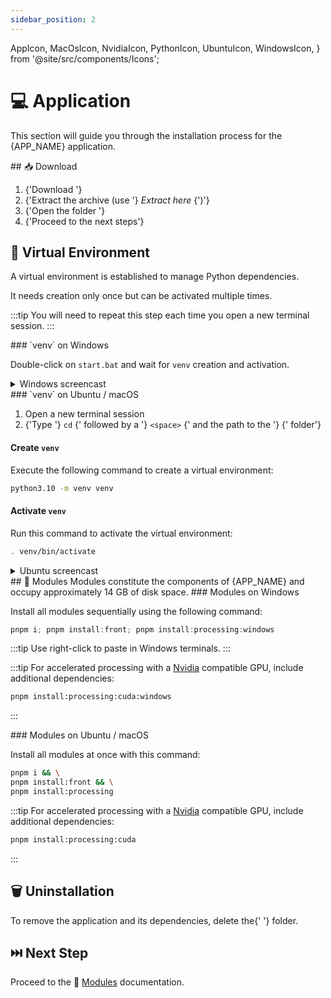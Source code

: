 ```yaml
---
sidebar_position: 2
---
```


  AppIcon,
  MacOsIcon,
  NvidiaIcon,
  PythonIcon,
  UbuntuIcon,
  WindowsIcon,
} from '@site/src/components/Icons';

# 💻 Application

This section will guide you through the installation process for the <AppIcon
/> {APP_NAME} application.

<Fragment>
  ## 📥 Download <SizeInfo size={SIZE} />
</Fragment>

<ol>
  <li>
    {'Download '}
    <SourceLink
      version={VERSION}
      size={SIZE}
    />
  </li>
  <li>
    {'Extract the archive (use '}
    <i>Extract here</i>
    {')'}
  </li>
  <li>
    {'Open the folder '}
    <AppDirectory version={VERSION} />
  </li>
  <li>{'Proceed to the next steps'}</li>
</ol>

## 🔮 Virtual Environment

<Fragment>
  A virtual environment is established to manage <PythonIcon /> Python
  dependencies.
</Fragment>

It needs creation only once but can be activated multiple times.

:::tip
You will need to repeat this step each time you open a new terminal session.
:::

<Fragment>
  ### `venv` on <WindowsIcon /> Windows
</Fragment>

Double-click on `start.bat` and wait for `venv` creation and activation.

<details>
  <summary>
    <WindowsIcon /> Windows screencast
  </summary>
  <ReactPlayer
    controls
    loop
    url="/screencasts/venv_windows.mp4"
  />
</details>

<Fragment>
  ### `venv` on <UbuntuIcon /> Ubuntu / <MacOsIcon /> macOS
</Fragment>

<ol>
  <li>
    <Fragment>Open a new terminal session</Fragment>
  </li>
  <li>
    {'Type '}
    <code>cd</code>
    {' followed by a '}
    <code>&lt;space&gt;</code>
    {' and the path to the '}
    <AppDirectory version={VERSION} />
    {' folder'}
  </li>
</ol>

#### Create `venv`

Execute the following command to create a virtual environment:

```bash
python3.10 -m venv venv
```

#### Activate `venv`

Run this command to activate the virtual environment:

```bash
. venv/bin/activate
```

<details>
  <summary>
    <UbuntuIcon /> Ubuntu screencast
  </summary>
  <ReactPlayer
    controls
    loop
    url="/screencasts/venv_ubuntu.mp4"
  />
</details>

<Fragment>
  ## 🧩 Modules <SizeInfo size={'~14 GB'} />
</Fragment>

<Fragment>
  Modules constitute the components of <AppIcon /> {APP_NAME} and occupy
  approximately 14 GB of disk space.
</Fragment>

<Fragment>
  ### Modules on <WindowsIcon /> Windows
</Fragment>

Install all modules sequentially using the following command:

```powershell
pnpm i; pnpm install:front; pnpm install:processing:windows
```

:::tip
Use right-click to paste in Windows terminals.
:::

<Fragment>

:::tip
For accelerated processing with a <NvidiaIcon /> [Nvidia](https://www.nvidia.com/) compatible GPU, include additional
dependencies:

```bash
pnpm install:processing:cuda:windows
```

:::

</Fragment>

<Fragment>
  ### Modules on <UbuntuIcon /> Ubuntu / <MacOsIcon /> macOS
</Fragment>

Install all modules at once with this command:

```bash
pnpm i && \
pnpm install:front && \
pnpm install:processing
```

<Fragment>

:::tip
For accelerated processing with a <NvidiaIcon /> [Nvidia](https://www.nvidia.com/) compatible GPU, include additional
dependencies:

```bash
pnpm install:processing:cuda
```

:::

</Fragment>

## 🗑️ Uninstallation

<Fragment>
  To remove the application and its dependencies, delete the{' '}
  <AppDirectory version={VERSION} /> folder.
</Fragment>

## ⏭️ Next Step

Proceed to the 🧩 [Modules](../../modules/) documentation.
